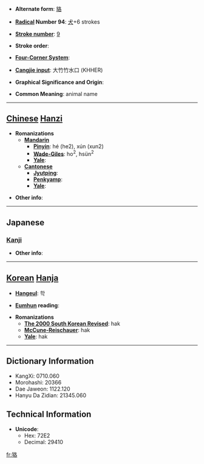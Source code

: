 * '''Alternate form''': [[貉]]

* '''[[Wiktionary:Chinese radical index| Radical]] Number 94''': [[Wiktionary:Chinese radical index 犬|犬]]+6 strokes

* '''[[Wiktionary:Chinese total strokes index|Stroke number]]''': [[Wiktionary:Chinese total strokes index 9|9]]

* '''Stroke order''': 

* '''[[Wiktionary:Chinese four corner index|Four-Corner System]]''': 

* '''[[Wiktionary:Chinese Cangjie index|Cangjie input]]''': 大竹竹水口 (KHHER)

* '''Graphical Significance and Origin''': 

* '''Common Meaning''': animal name

----

== [[Chinese]] [[Hanzi]] ==

* '''Romanizations'''
** '''[[Mandarin]]'''
*** '''[[Pinyin]]''': hé (he2), xún (xun2)
*** '''[[Wade-Giles]]''': ho<sup>2</sup>, hsün<sup>2</sup>
*** '''[[Yale]]''': 
** '''[[Cantonese]]'''
*** '''[[Jyutping]]''':
*** '''[[Penkyamp]]''': 
*** '''[[Yale]]''': 

* '''Other info''': 

----

==Japanese==
===[[Kanji]]===
{{kanji|on readings=[[かく]] (kaku)
|kun readings=[[むじな]] (mujina)
}}

* '''Other info''':  

----

== [[Korean]] [[Hanja]] ==

* '''[[Hangeul]]''': 학

* '''[[Eumhun]] reading''': 

* '''Romanizations'''
** '''[[The 2000 South Korean Revised Romanization|The 2000 South Korean Revised]]''': hak
** '''[[McCune-Reischauer]]''': hak
** '''[[Yale]]''': hak

----

== Dictionary Information ==

* KangXi: 0710.060
* Morohashi: 20366
* Dae Jaweon: 1122.120
* Hanyu Da Zidian: 21345.060

== Technical Information ==

* '''Unicode''':
** Hex: 72E2
** Decimal: 29410

[[fr:狢]]